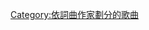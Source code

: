 {{Category explanation|'''[[羅賓·西克|羅賓·西克]]'''創作或聯合創作的歌曲。關於羅賓·西克的歌曲，請見「[[:Category:羅賓·西克歌曲|:Category:羅賓·西克歌曲]]」}}

[[Category:依詞曲作家劃分的歌曲|Category:依詞曲作家劃分的歌曲]]